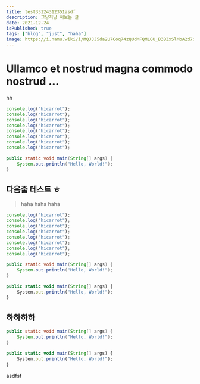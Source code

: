 ```yaml
---
title: test33124312351asdf
description: 그냥저냥 써보는 글
date: 2021-12-24
isPublished: true
tags: ["blog", "just", "haha"]
image: https://i.namu.wiki/i/MQJJJ5da2U7Coq74zQUdMFQMLGU_B3BZxSlMbA2d7iQgjFqDq1ISDHgCFiyb1l2GWmatXcf3NxeuMRD8u6P8WLmM4Jp4XEQTxNjPQe5-aW6bG0uJZhesvTrqv9b9pXKN5eCnYmbNZeW_6qgYi3pnWg.svg
---
```


# Ullamco et nostrud magna commodo nostrud ...

hh

```js title="hihasgfas" showLineNumbers switcher="1"
console.log("hicarrot");
console.log("hicarrot");
console.log("hicarrot");
console.log("hicarrot");
console.log("hicarrot");
console.log("hicarrot");
console.log("hicarrot");
console.log("hicarrot");
```

```java title="자바임당" showLineNumbers switcher="1"
public static void main(String[] args) {
    System.out.println("Hello, World!");
}
```

## 다음줄 테스트 ㅎ

> haha
> haha
> haha

```jsx title="hihasgfas" showLineNumbers switcher="1" filename="app/page.js"
console.log("hicarrot");
console.log("hicarrot");
console.log("hicarrot");
console.log("hicarrot");
console.log("hicarrot");
console.log("hicarrot");
console.log("hicarrot");
console.log("hicarrot");
```

```java title="자바임당" showLineNumbers switcher="1"
public static void main(String[] args) {
    System.out.println("Hello, World!");
}
```

```ts title="타입스크립트임당" showLineNumbers switcher="1"
public static void main(String[] args) {
    System.out.println("Hello, World!");
}
```

## 하하하하

```java title="자바임당" showLineNumbers switcher="1"
public static void main(String[] args) {
    System.out.println("Hello, World!");
}
```

```ts title="타입스크립트임당" showLineNumbers switcher="1"
public static void main(String[] args) {
    System.out.println("Hello, World!");
}
```

asdfsf
